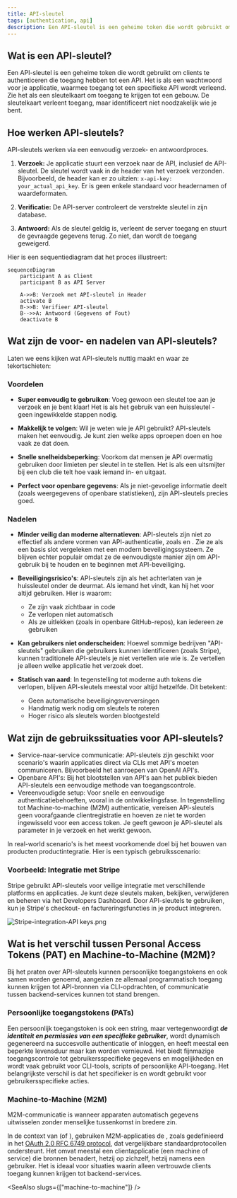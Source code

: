 ```yaml
---
title: API-sleutel
tags: [authentication, api]
description: Een API-sleutel is een geheime token die wordt gebruikt om clients te authenticeren die toegang hebben tot een API. Het verifieert identiteit en controleert toegang tot specifieke bronnen, vaak gebruikt in server-naar-server communicatie of openbare gegevens toegang.
---
```


## Wat is een API-sleutel?

Een API-sleutel is een geheime token die wordt gebruikt om clients te authenticeren die toegang hebben tot een API. Het is als een wachtwoord voor je applicatie, waarmee toegang tot een specifieke API wordt verleend. Zie het als een sleutelkaart om toegang te krijgen tot een gebouw. De sleutelkaart verleent toegang, maar identificeert niet noodzakelijk wie je bent.

## Hoe werken API-sleutels?

API-sleutels werken via een eenvoudig verzoek- en antwoordproces.

1. **Verzoek:** Je applicatie stuurt een verzoek naar de API, inclusief de API-sleutel. De sleutel wordt vaak in de header van het verzoek verzonden. Bijvoorbeeld, de header kan er zo uitzien: `x-api-key: your_actual_api_key`. Er is geen enkele standaard voor headernamen of waardeformaten.

2. **Verificatie:** De API-server controleert de verstrekte sleutel in zijn database.

3. **Antwoord:** Als de sleutel geldig is, verleent de server toegang en stuurt de gevraagde gegevens terug. Zo niet, dan wordt de toegang geweigerd.

Hier is een sequentiediagram dat het proces illustreert:

```mermaid
sequenceDiagram
    participant A as Client
    participant B as API Server

    A->>B: Verzoek met API-sleutel in Header
    activate B
    B->>B: Verifieer API-sleutel
    B-->>A: Antwoord (Gegevens of Fout)
    deactivate B
```

## Wat zijn de voor- en nadelen van API-sleutels?

Laten we eens kijken wat API-sleutels nuttig maakt en waar ze tekortschieten:

### Voordelen

- **Super eenvoudig te gebruiken**: Voeg gewoon een sleutel toe aan je verzoek en je bent klaar! Het is als het gebruik van een huissleutel - geen ingewikkelde stappen nodig.

- **Makkelijk te volgen**: Wil je weten wie je API gebruikt? API-sleutels maken het eenvoudig. Je kunt zien welke apps oproepen doen en hoe vaak ze dat doen.

- **Snelle snelheidsbeperking**: Voorkom dat mensen je API overmatig gebruiken door limieten per sleutel in te stellen. Het is als een uitsmijter bij een club die telt hoe vaak iemand in- en uitgaat.

- **Perfect voor openbare gegevens**: Als je niet-gevoelige informatie deelt (zoals weergegevens of openbare statistieken), zijn API-sleutels precies goed.

### Nadelen

- **Minder veilig dan moderne alternatieven**: API-sleutels zijn niet zo effectief als andere vormen van API-authenticatie, zoals <Ref slug="oauth-2.0" /> en <Ref slug="jwt" />. Zie ze als een basis slot vergeleken met een modern beveiligingssysteem. Ze blijven echter populair omdat ze de eenvoudigste manier zijn om API-gebruik bij te houden en te beginnen met API-beveiliging.

- **Beveiligingsrisico's**: API-sleutels zijn als het achterlaten van je huissleutel onder de deurmat. Als iemand het vindt, kan hij het voor altijd gebruiken. Hier is waarom:
  - Ze zijn vaak zichtbaar in code
  - Ze verlopen niet automatisch
  - Als ze uitlekken (zoals in openbare GitHub-repos), kan iedereen ze gebruiken

- **Kan gebruikers niet onderscheiden**: Hoewel sommige bedrijven "API-sleutels" gebruiken die gebruikers kunnen identificeren (zoals Stripe), kunnen traditionele API-sleutels je niet vertellen wie wie is. Ze vertellen je alleen welke applicatie het verzoek doet.

- **Statisch van aard**: In tegenstelling tot moderne auth tokens die verlopen, blijven API-sleutels meestal voor altijd hetzelfde. Dit betekent:
  - Geen automatische beveiligingsverversingen
  - Handmatig werk nodig om sleutels te roteren
  - Hoger risico als sleutels worden blootgesteld

## Wat zijn de gebruikssituaties voor API-sleutels?

- Service-naar-service communicatie: API-sleutels zijn geschikt voor scenario's waarin applicaties direct via CLIs met API's moeten communiceren. Bijvoorbeeld het aanroepen van OpenAI API's.
- Openbare API's: Bij het blootstellen van API's aan het publiek bieden API-sleutels een eenvoudige methode van toegangscontrole.
- Vereenvoudigde setup: Voor snelle en eenvoudige authenticatiebehoeften, vooral in de ontwikkelingsfase. In tegenstelling tot Machine-to-machine (M2M) authenticatie, vereisen API-sleutels geen voorafgaande clientregistratie en hoeven ze niet te worden ingewisseld voor een access token. Je geeft gewoon je API-sleutel als parameter in je verzoek en het werkt gewoon.

In real-world scenario's is het meest voorkomende doel bij het bouwen van producten productintegratie. Hier is een typisch gebruiksscenario:

### Voorbeeld: Integratie met Stripe

Stripe gebruikt API-sleutels voor veilige integratie met verschillende platforms en applicaties. Je kunt deze sleutels maken, bekijken, verwijderen en beheren via het Developers Dashboard. Door API-sleutels te gebruiken, kun je Stripe's checkout- en factureringsfuncties in je product integreren.

![Stripe-integration-API keys.png](https://uploads.strapi.logto.io/Stripe_integration_API_keys_cb6a2bc679.png)

## Wat is het verschil tussen Personal Access Tokens (PAT) en Machine-to-Machine (M2M)?

Bij het praten over API-sleutels kunnen persoonlijke toegangstokens en <Ref slug="machine-to-machine" /> ook samen worden genoemd, aangezien ze allemaal programmatisch toegang kunnen krijgen tot API-bronnen via CLI-opdrachten, of communicatie tussen backend-services kunnen tot stand brengen.

### Persoonlijke toegangstokens (PATs)

Een persoonlijk toegangstoken is ook een string, maar vertegenwoordigt ***de identiteit en permissies van een specifieke gebruiker***, wordt dynamisch gegenereerd na succesvolle authenticatie of inloggen, en heeft meestal een beperkte levensduur maar kan worden vernieuwd. Het biedt fijnmazige toegangscontrole tot gebruikersspecifieke gegevens en mogelijkheden en wordt vaak gebruikt voor CLI-tools, scripts of persoonlijke API-toegang. Het belangrijkste verschil is dat het specifieker is en wordt gebruikt voor gebruikersspecifieke acties.

### Machine-to-Machine (M2M)

M2M-communicatie is wanneer apparaten automatisch gegevens uitwisselen zonder menselijke tussenkomst in bredere zin.

In de context van <Ref slug="openid-connect" /> (of <Ref slug="oauth-2.0" />), gebruiken M2M-applicaties de <Ref slug="client-credentials-flow" />, zoals gedefinieerd in het [OAuth 2.0 RFC 6749 protocol](https://datatracker.ietf.org/doc/html/rfc6749), dat vergelijkbare standaardprotocollen ondersteunt. Het omvat meestal een clientapplicatie (een machine of service) die bronnen benadert, hetzij op zichzelf, hetzij namens een gebruiker. Het is ideaal voor situaties waarin alleen vertrouwde clients toegang kunnen krijgen tot backend-services.

<SeeAlso slugs={["machine-to-machine"]} />